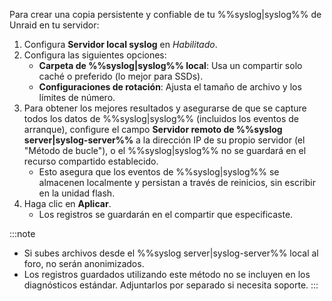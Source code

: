 Para crear una copia persistente y confiable de tu %%syslog|syslog%% de Unraid en tu servidor:

1. Configura **Servidor local syslog** en *Habilitado*.
2. Configura las siguientes opciones:
   - **Carpeta de %%syslog|syslog%% local**: Usa un compartir solo caché o preferido (lo mejor para SSDs).
   - **Configuraciones de rotación**: Ajusta el tamaño de archivo y los límites de número.
3. Para obtener los mejores resultados y asegurarse de que se capture todos los datos de %%syslog|syslog%% (incluidos los eventos de arranque), configure el campo **Servidor remoto de %%syslog server|syslog-server%%** a la dirección IP de su propio servidor (el "Método de bucle"), o el %%syslog|syslog%% no se guardará en el recurso compartido establecido.
   - Esto asegura que los eventos de %%syslog|syslog%% se almacenen localmente y persistan a través de reinicios, sin escribir en la unidad flash.
4. Haga clic en **Aplicar**.
   - Los registros se guardarán en el compartir que especificaste.

:::note
- Si subes archivos desde el %%syslog server|syslog-server%% local al foro, no serán anonimizados.
- Los registros guardados utilizando este método no se incluyen en los diagnósticos estándar. Adjuntarlos por separado si necesita soporte.
:::
